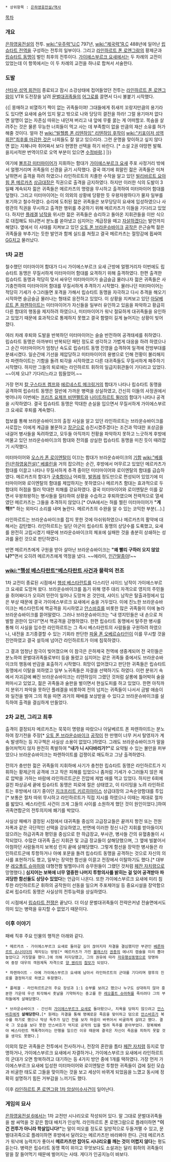  * 상위항목 : [[은하영웅전설/역사]]

[[목차]]

=== 개요 ===
[[은하영웅전설]]의 전투. [[wiki:"우주력"U.C]] 797년, [[wiki:"제국력"R.C]] 488년에 일어난 [[립슈타트 전역]]을 구성하는 전투의 일부이다. 그리고 [[라인하르트 폰 로엔그람]]의 황제군과 [[립슈타트 동맹]]이 벌인 최후의 전투이다. [[가이에스부르크 요새]]에서는 두 차례의 교전이 있었는데 이 항목에서는 이 두 차례의 교전을 하나로 합쳐서 서술한다.

=== 도발 ===
[[샨타우 성역 회전]]이 종료되고 잠시 소강상태에 접어들었던 전투는 [[라인하르트 폰 로엔그람]]이 VTR 도전장을 날려 [[문벌대귀족]]들의 [[어그로]]를 끌면서 다시 불붙기 시작했다.

{{|
몽매하고 비열하기 짝이 없는 귀족들이여! 그대들에게 쥐새끼 꼬랑지만큼의 용기라도 있다면 요새에 숨어 있지 말고 밖으로 나와 당당히 결전을 하라! 그럴 용기마저 없다면 알맹이 없는 자존심 따위는 내던져 버리고 내 앞에 무릎 꿇는 게 어떠할꼬. 목숨을 살려주는 것은 물론 무능한 너희들이 먹고 사는 데 부족함이 없을 만큼의 재산 소유를 허가해줄 것이다. 얼마 전 [[wiki:"빌헬름 폰 리텐하임" 리텐하임 후작]]이 [[wiki:"키포이저 성역 회전"최후를 마감한 것]]은 너희들도 잘 알고 있으리라. 그런 운명을 맞이하고 싶지 않다면 없는 지혜나마 쥐어짜서 보다 현명한 선택을 하기 바란다.
[* 소설 2권 야망편 발췌. 을지서적판 번역이므로 오역 부분이 있으면 [[수정바람]].]
|}}

여기에 [[볼프강 미터마이어]]가 지휘하는 함대가 [[가이에스부르크 요새]] 주포 사정거리 밖에서 얼쩡거리며 귀족들의 신경을 긁기 시작했다. 결국 여기에 휘말린 젊은 귀족들은 미쳐 날뛰면서 출격을 하려 하였으나 라인하르트의 치졸한 수작을 알고 있던 [[빌리바르트 요아힘 폰 메르카츠]] [[상급대장]]은 직권으로 출격을 금지하였다. 하지만 이러한 식의 도발이 3일째 계속되자 젊은 귀족들은 메르카츠의 명령을 무시하고 출격하여 미터마이어 함대를 덮쳤다. 그리고 미터마이어는 이 의외의 상황에 당황한 듯 우왕자왕하다가 물자 일부를 포기하고 철수하였다.
승리에 도취된 젊은 귀족들은 보무당당히 요새에 입성하였으나 사령관의 직권을 무시하고 출격한 행위를 추궁하기 위해 메르카츠가 이들을 기다리고 있었다. 하지만 [[플레겔]] [[남작]]을 위시한 젊은 귀족들은 승리하고 돌아온 지휘관들을 이딴 식으로 대접해도 되냐면서 분노를 쏟아냈고 심지어는 계급장을 떼고 [[자살]]하겠다는 발언까지 해댔다. 옆에서 이 사태를 지켜보고 있던 [[오토 폰 브라운슈바이크]] [[공작]]은 은근슬쩍 젊은 귀족들을 부추기는 듯한 발언과 함께 실드를 쳐줬고 결국 메르카츠는 절망감에 휩싸여 [[GG]]치고 물러났다.

=== 1차 교전 ===
철수했던 미터마이어 함대가 다시 가이에스부르크 요새 근방에 얼쩡거리자 이번에도 립슈타트 동맹은 무질서하게 미터마이어 함대를 요격하기 위해 출격하였다. 한편 출격한 립슈타트 동맹과 적당히 맞서 싸우던 미터마이어가 슬금슬금 물러나자 젊은 귀족들은 사기충천하여 미터마이어 함대를 무질서하게 추격하기 시작했다. 물러나던 미터마이어는 적당히 기세가 수그러들면 포격을 가해서 립슈타트 동맹을 자극하고 다시 추격을 해오기 시작하면 슬금슬금 물러나는 형태로 응전하고 있었다. 이 상황을 지켜보고 있던 [[아달베르트 폰 파렌하이트]]는 미터마이어가 자신들을 일부러 유인하고 있음을 파악하고 황급히 다른 함대의 행동을 제지하려 하였으나, 미터마이어가 워낙 절묘하게 대귀족들을 유인하고 있었기 때문에 효과적으로 통제하지 못했고 결국 함렬이 길게 늘어지는 상황이 빚어졌다.

여러 차례 후퇴와 도발을 반복하던 미터마이어는 슬슬 반전하여 공격태세를 취하였다. 립슈타트 동맹은 아까부터 반복되던 패턴 정도로 생각하고 가볍게 대응을 하려 하였으나 그 순간 미터마이어가 엄청난 속도로 립슈타트 동맹 진영을 습격하여 일격에 전방부대를 분쇄시켰다. 일순간에 기선을 제압당하고 미터마이어의 용병으로 인해 전황이 불리해지자 파렌하이트는 기함을 돌려 퇴각을 시작하였고 다른 대귀족들도 무질서하게 패주하기 시작했다. 하지만 그들의 퇴로에는 라인하르트 휘하의 일급지휘관들이 기다리고 있었다. ~~이제 오냐? 기다리느라고 힘들었어.~~

가장 먼저 [[칼 구스타프 켐프]]와 [[에르네스트 메크링거]]의 함대가 나타나 립슈타트 동맹을 공격하여 립슈타트 동맹은 절반에 가까운 병력을 상실하였고, 간신히 이들의 사정권에서 벗어나자 이번에는 [[프리츠 요제프 비텐펠트]]와 [[나이트하르트 뮐러]]의 함대가 나타나 공격을 시작하였다. 결국 립슈타트 동맹은 막대한 손실을 입으면서 무질서하게 가이에스부르크 요새로 후퇴를 계속했다.

첩보를 통해 브라운슈바이크의 출정 사실을 알고 있던 라인하르트는 브라운슈바이크를 사로잡는 이에게 계급을 불문하고 [[장군]]으로 승진시켰주겠다는 조건과 막대한 포상금을 내걸어 병사들을 독려하였고, 모두들 아직까지 전황을 파악하지 못하고 느긋하게 후방에 머물고 있던 브라운슈바이크의 함대와 전의를 상실한 립슈타트 동맹을 미친 듯이 때려잡기 시작했다.

미터마이어와 [[오스카 폰 로이엔탈]]이 이끄는 함대가 브라운슈바이크의 [[기함]] [[wiki:"베를린(은하영웅전설)" 베를린]]을 거의 잡으려는 순간, 후방에서 머무르고 있었던 메르카츠가 함대를 이끌고 나타나 무질서하게 추격 중이던 미터마이어와 로이엔탈의 함대를 급습하였다. 메르카츠의 함대가 [[구축함]]이나 어뢰정, [[발퀴레]] 정도만으로 편성되어 있었기에 미터마이어와 로이엔탈의 함대를 제압하지는 못하였으나 메르카츠 함대는 효과적으로 두 함대의 허점을 찔러 막대한 피해를 강요하였다. 결국 미터마이어와 로이엔탈은 이를 갈면서 우왕좌왕하는 병사들을 질타하여 상황을 수습하고 후퇴하였으며 전력적으로 열세였던 메르카츠는 그들을 추격하지 않았다.[* OVA에서는 허를 찔린 미터마이어가 '''"게헥!!"''' 하는 외마디 소리를 내며 놀란다. 메르카츠의 수완을 알 수 있는 코믹한 부분(…).]

라인하르트는 브라운슈바이크를 잡지 못한 것에 아쉬워하였으나 메르카츠의 활약에 대해서는 감탄했다. 라인하르트는 일단 아군이 립슈타트 동맹의 상당수를 도륙했고, 요새를 완전히 고립시켰기 때문에 브라운슈바이크의 체포에 실패한 것을 충분히 상쇄하는 성과를 올린 것으로 판단하였다.

반면 메르카츠에게 구원을 받아 살아난 브라운슈바이크는 '''"왜 빨리 구하러 오지 않았냐?"'''면서 오히려 메르카츠에게 역정을 냈다. ~~에라이, [[인간말종]]아!~~

=== [[wiki:"행성 베스타란트"베스타란트 사건]]과 몰락의 전조 ===
1차 교전이 종료된 시점에서 [[행성 베스타란트]]를 다스리던 샤이드 남작이 가이에스부르크 요새로 도망쳐 왔다. 브라운슈바이크를 돕기 위해 영주 대리 자격으로 영지의 주민들을 쥐어짜다가 오히려 민란이 일어나 도망쳐 온 것인데, 샤이드 남작은 탈출과정에서 입은 부상 때문에 결국 가이에스부르크 요새에서 숨을 거두었다. 이에 진노한 브라운슈바이크는 베스타란트에 핵공격을 지시하였고 [[안스바흐]]를 비롯한 많은 귀족들이 이에 놀라 브라운슈바이크를 뜯어말렸다. 그러나 브라운슈바이크는 "내 영지민들은 내 손으로 처벌할 권한이 있다!"면서 핵공격을 강행하였다. 한편 립슈타트 동맹에서 탈주한 병사를 통해 이 사실을 입수한 라인하르트는 그 즉시 베스타란트의 사람들을 구원하려 하였으나, 내전을 조기종결할 수 있는 기회라 판단한 [[파울 폰 오베르슈타인]]이 이를 무시할 것을 진언하였고 결국 설득에 넘어간 라인하르트가 이에 침묵하였다.

그 결과 엄청난 참극이 빚어졌으며 이 참극은 은하제국 전역에 생중계되어 전 국민들은 분노하여 문벌대귀족들로부터 등을 돌렸고 심지어는 같은 귀족들 중에서도 브라운슈바이크의 행동에 반감을 표출하기 시작했다. 희망이 없어졌다고 판단한 귀족들은 립슈타트 동맹에서 이탈을 꾀하였고 일부 노귀족들은 자결을 선택하기도 하였다. 이런 분위기 속에서 자괴감에 빠진 브라운슈바이크는 리텐하임이 그랬던 것처럼 살롱에 틀어박혀 술을 퍼마시고 있었고, 젊은 귀족들과 술판을 벌이면서 현실도피를 하고 있었다.
한편 아직까지 분위기 파악을 못하던 플레겔을 비롯하여 전의 넘치는 귀족들이 나서서 금발 애송이와 일전을 벌여 그의 목을 따면 과거의 패배를 보상받을 수 있다고 브라운슈바이크를 설득하여 출격을 결심하게 만들었다.

=== 2차 교전, 그리고 최후 ===
출격이 결정되자 메르카츠는 묵묵이 명령을 따랐으나 아달베르트 폰 파렌하이트는 분노하여 장기전을 주장[* [[오토 폰 브라운슈바이크]] [[공작]]이 한 만행이 너무 커서 탈영자가 계속 발생하는 등 지구책은 사실상 소용이 없었다.]하였다. 그래도 브라운슈바이크가 말을 들어처먹지 않자 완전히 폭발하여 '''"내가 니 시다바리가?"'''로 요약될 수 있는 불만을 퍼부었으나 브라운슈바이크는 파렌하이트를 겁쟁이로 매도하고 그냥 출격하였다.

전의가 충만한 젊은 귀족들의 지휘하에 사기가 충천한 립슈타트 동맹은 라인하르트가 지휘하는 황제군의 공격에 크고 작은 피해를 입었으나 좀처럼 기세가 수그러들지 않은 채로 압박을 가하는 바람에 라인하르트군은 진압에 제법 애를 먹고 있었다. 하지만 6회에 걸친 파상공세 끝에 립슈타트 동맹은 피로에 절은 상태였고, 이 타이밍을 노려 라인하르트는 후방에서 대기 중이던 [[지크프리트 키르히아이스]] 상급대장의 고속순양함대를 투입[* 보통은 절차 따위 무시하고 라인하르트가 직접 지시를 하였으나 이때는 제대로 절차를 밟았다. 베스타란트 사건이 크게 그들의 사이를 소원하게 했던 것이 원인이었다.]하여 귀족연합군의 전투의지에 쐐기를 박았다.

사실상 패배가 결정된 시점에서 대귀족들 중심의 고급장교들은 끝까지 항전 또는 전원 자폭과 같은 극단적인 선택을 강요하였고, 반면에 이러한 정신 나간 지휘를 받아들이지 않으려는 하급귀족과 평민을 중심으로 한 하급장교, 부사관, 병사들 간의 유혈충돌이 시작되었다. 수많은 대귀족 출신 지휘관 및 고급 장교들이 살해당했으며, 그 옆에 빌붙어서 아첨하던 사람들까지 보복성 린치 끝에 살해당했다. 그렇게 함선을 장악한 병사들은 라인하르트군에 투항하거나 아예 포문을 돌려 립슈타트 동맹을 공격하는 것으로 자신의 의사를 표현하기도 했고, 일부는 장악한 함선을 이끌고 전장에서 이탈하기도 했다.[* 대부분 [[레오폴트 슈마허]]와 대형전함 빌헬미나의 승무원들이 그랬던 것처럼 [[페잔 자치령]]으로 망명했다.] '''심지어는 보복에 너무 열중한 나머지 투항의사를 밝히는 걸 잊어 공격받아 파괴당한 함선들도 상당수 있었다'''는 언급이 나온다.
또한 가이에스부르크 요새에 미리 침투한 라인하르트군 휘하의 공작원이 선동을 일으켜 주포제어실 등 중요시설을 장악함으로써 립슈타트 동맹은 사실상의 전투능력을 상실하였다.

이 시점에서 [[립슈타트 전쟁]]은 끝났다. 더 이상 문벌대귀족들이 전략은커녕 전술면에서도 의미 있는 병력을 유지할 수 없었기 때문이다.

=== 이후 이야기 ===
패배 직후 주요 인물의 행적은 아래와 같다.

 * 메르카츠 - 가이에스부르크 요새로 돌아갈 길이 끊어지자 자결을 결심했지만 부관인 [[베른하르트 슈나이더]]의 재치있는 방법[* 메르카츠가 가진 [[블래스터]] [[권총]]의 에너지 캡슐을 미리 뽑아놓았다고 거짓말을 했다.]에 의해 저지당했고, 그의 권유에 따라 [[자유행성동맹]]으로 망명하여 중장 대우의 객원제독 자격으로 [[양 웬리]]의 [[참모]]가 되었다.

 * 파렌하이트 - 아예 가이에스부르크 요새에 남아서 라인하르트의 군대를 기다리며 향후의 진로를 결정하기로 하였고 투항했다.

 * 플레겔 - 라인하르트군의 주요 장성과 1:1 승부를 보려고 했으나 누구도 상대하지 않아 흥분한 가운데 우선 퇴각해서 훗날을 기약하자는 충고를 한 [[레오폴트 슈마허]]를 죽이려다 그의 부하들에게 살해당했다.

 * 브라운슈바이크 - 간신히 [[가이에스부르크 요새]]로 돌아왔으나, 치욕을 당하지 않으려고 [[안스바흐]]에게 '''살해당한다.'''[* 원래는 자결을 통해 명예로운 죽음을 맞이하고 덤으로 [[안스바흐]]가 복수를 하기로 했으나 막상 독주가 담긴 잔을 보자 마음이 바뀌어서 비굴하게 살려고 했다. 결국 그 모습을 보다 못한 안스바흐가 억지로 공작의 입을 벌려 독주를 쏟아부었다. 항복해봐야 베스타란트 핵폭격이라는 만행을 일으킨 이유 때문에 결국은 자신이 죽음을 피하지 못할 것을 생각도 못했다.]

이외의 많은 귀족들은 전투에서 전사하거나, 전장의 혼란을 틈타 [[페잔 자치령]] 등지로 망명하거나, 가이에스부르크 요새에서 자결하거나, 가이에스부르크 요새에서 라인하르트의 군대가 오면 항복하려고 대기하는 등 4가지 방안 중에 1개를 택하였다. 가장 먼저 가이에스부르크 요새에 입성한 미터마이어와 로이엔탈은 투항한 귀족들이 겁에 질린 모습과 비굴한 태도로 그들을 맞이하는 것을 보고 세상이 바뀌게 되었음을 느꼈고 동시에 정확히 설명하기 힘든 거부감을 느끼기도 했다.

이후 [[라인하르트 폰 로엔그람 1차 암살미수사건]]이 일어난다.

=== 게임의 묘사 ===
[[은하영웅전설 6]]에서는 1차 교전만 시나리오로 작성되어 있다. 말 그대로 문벌대귀족들을 쌈 싸먹을 것 같은 함대 배치가 인상적. 라인하르트 폰 로엔그람으로 플레이하면 '''"이건 전투가 아니라 학살입니다!"'''는 말이 떠오를 정도로 일방적으로 두들겨팰 수 있고, 문벌대귀족으로 플레이하면 후방에서 달려오는 메르카츠만 바라봐야 한다. 근데 메르카츠가 워낙에 능력치가 좋아서 '''메르카츠만 잡아도 시나리오를 깨는 것이 어렵지 않다'''는 평도 듣는다. 병력은 립슈타트 동맹 쪽이 위이고 무엇보다도 소설과는 달리 휘하의 귀족들이 말을 잘 들어먹기 때문에 벌어지는 사태. 게다가 인공지능이 바보다.
